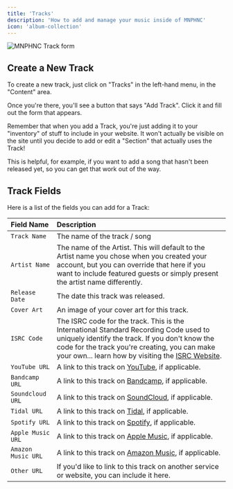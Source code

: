 ```yaml
---
title: 'Tracks'
description: 'How to add and manage your music inside of MNPHNC'
icon: 'album-collection'
---
```


<img
  className="block"
  src="/images/track.png"
  alt="MNPHNC Track form"
/>

## Create a New Track

To create a new track, just click on "Tracks" in the left-hand menu, in the "Content" area.

Once you're there, you'll see a button that says "Add Track". Click it and fill out the form that appears.

<Note>
Remember that when you add a Track, you're just adding it to your "inventory" of stuff to include in your website. It won't actually be visible on the site until you decide to add or edit a "Section" that actually uses the Track!

This is helpful, for example, if you want to add a song that hasn't been released yet, so you can get that work out of the way.
</Note>

## Track Fields

Here is a list of the fields you can add for a Track:

| Field Name | Description |
| :---------- | :----------- |
| `Track Name` | The name of the track / song |
| `Artist Name` | The name of the Artist. This will default to the Artist name you chose when you created your account, but you can override that here if you want to include featured guests or simply present the artist name differently. |
| `Release Date` | The date this track was released. |
| `Cover Art` | An image of your cover art for this track. |
| `ISRC Code` | The ISRC code for the track. This is the International Standard Recording Code used to uniquely identify the track. If you don't know the code for the track you're creating, you can make your own... learn how by visiting the [ISRC Website](https://usisrc.org/). |
| `YouTube URL` | A link to this track on [YouTube](https://youtube.com), if applicable. |
| `Bandcamp URL` | A link to this track on [Bandcamp](https://bandcamp.com), if applicable. |
| `Soundcloud URL` | A link to this track on [SoundCloud](https://soundcloud.com), if applicable. |
| `Tidal URL` | A link to this track on [Tidal](https://tidal.com), if applicable. |
| `Spotify URL` | A link to this track on [Spotify](https://spotify.com), if applicable. |
| `Apple Music URL` | A link to this track on [Apple Music](https://applemusic.com), if applicable. |
| `Amazon Music URL` | A link to this track on [Amazon Music](https://amazonmusic.com), if applicable. |
| `Other URL` | If you'd like to link to this track on another service or website, you can include it here. |